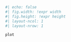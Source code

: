 ```r
#| echo: false
#| fig.width: !expr width
#| fig.height: !expr height
#| layout-ncol: 1
#| layout-nrow: 1

plot
```
